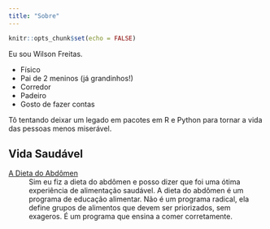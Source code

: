 ```yaml
---
title: "Sobre"
---
```


```r
knitr::opts_chunk$set(echo = FALSE)
```

Eu sou Wilson Freitas.

- Físico
- Pai de 2 meninos (já grandinhos!)
- Corredor
- Padeiro
- Gosto de fazer contas

Tô tentando deixar um legado em pacotes em R e Python para tornar a vida das pessoas menos miserável.

## Vida Saudável

[A Dieta do Abdômen](https://wilsonfreitas.github.io/pages/dieta-do-abdomen.html)
: Sim eu fiz a dieta do abdômen e posso dizer que foi uma ótima experiência de alimentação saudável. A dieta do abdômen é um programa de educação alimentar. Não é um programa radical, ela define grupos de alimentos que devem ser priorizados, sem exageros. É um programa que ensina a comer corretamente.
